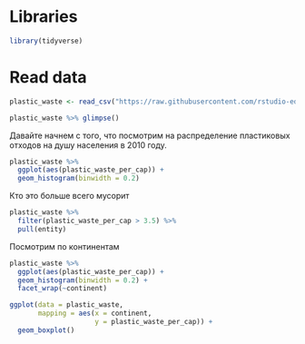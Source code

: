 # Libraries

```r
library(tidyverse)
```


# Read data 

```r
plastic_waste <- read_csv("https://raw.githubusercontent.com/rstudio-education/datascience-box/master/course-materials/starters/labs/lab-02-plastic-waste/data/plastic-waste.csv")

plastic_waste %>% glimpse()
```

Давайте начнем с того, что посмотрим на распределение пластиковых отходов на душу населения в 2010 году.

```r
plastic_waste %>% 
  ggplot(aes(plastic_waste_per_cap)) +
  geom_histogram(binwidth = 0.2)
```

Кто это больше всего мусорит

```r
plastic_waste %>% 
  filter(plastic_waste_per_cap > 3.5) %>% 
  pull(entity)
```

Посмотрим по континентам

```r
plastic_waste %>% 
  ggplot(aes(plastic_waste_per_cap)) +
  geom_histogram(binwidth = 0.2) +
  facet_wrap(~continent)
```

```r
ggplot(data = plastic_waste, 
       mapping = aes(x = continent, 
                     y = plastic_waste_per_cap)) +
  geom_boxplot()
```

